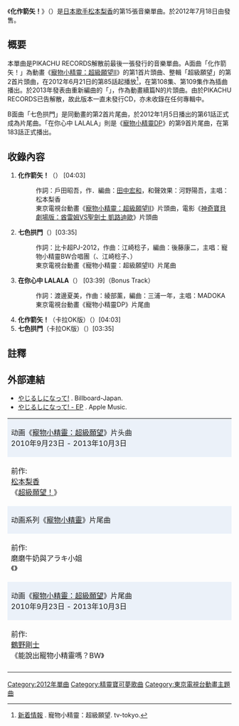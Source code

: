 {{NoteTA
|G1=PO}}
{{Infobox single
| Name          = 化作箭矢！
| Artist        = [[松本梨香|松本梨香]]
| B-side        = {{lang|ja|七色アーチ}}
| Released      = 2012年7月18日
| Format        = [[單曲|單曲]]
| Recorded      = 2012年<br/>{{JPN}}
| Genre         = [[日本流行音樂|日本流行音樂]]
| Length        = 18分15秒
| Label         = {{link-ja|ピカチュウレコード}}<br/>（ZMCP-6093）
| Writer        = 戶田昭吾（作詞1）<br/>[[田中宏和|田中宏和]]（作曲1）<br>比卡超PJ-2012（作詞2）<br>江崎稔子（作曲2）<br>渡邊夏美（作詞3）<br>綾部薰（作曲3）
| Chart position = *週間最高排名第57位<ref>[https://www.oricon.co.jp/prof/220653/products/974392/1/ やじるしになって! | 松本梨香 | ORICON NEWS]</ref>
*日間最高排名第38位（登場5回，[[公信榜|公信榜]]）
*第55位（[[告示牌榜單|告示牌]]）
| Last single    = [[超級願望！|超級願望！]]<br>（2010年）
| This single    = 化作箭矢！<br/>（2012年）
| Next single    = {{tsl|ja|Soup (松本梨香の曲)|Soup}}<br/>（2015年）
}}
《'''化作箭矢！'''》（{{lang-ja|やじるしになって！}}）是[[日本|日本]][[歌手|歌手]][[松本梨香|松本梨香]]的第15張音樂單曲。於2012年7月18日由{{link-ja|PIKACHU RECORDS|ピカチュウレコード}}發售。

== 概要 ==
本單曲是PIKACHU RECORDS解散前最後一張發行的音樂單曲。A面曲「化作箭矢！」為動畫《[[寵物小精靈：超級願望|寵物小精靈：超級願望II]]》的第1首片頭曲、整輯「超級願望」的第2首片頭曲，在2012年6月21日的第85話起播放<ref>[https://www.tv-tokyo.co.jp/anime/pokemon_bw/sp/news/index.html 新着情報] {{Wayback|url=https://www.tv-tokyo.co.jp/anime/pokemon_bw/sp/news/index.html |date=20190714170944 }}. 寵物小精靈：超級願望. tv-tokyo.</ref>，在第108集、第109集作為插曲播出。於2013年發表由{{link-ja|鳴瀬シュウヘイ}}重新編曲的「{{lang|ja|やじるしになって！2013}}」，作為動畫續篇N的片頭曲。由於PIKACHU RECORDS已告解散，故此版本一直未發行CD，亦未收錄在任何專輯中。

B面曲「七色拱門」是同動畫的第2首片尾曲，於2012年1月5日播出的第61話正式成為片尾曲。「在你心中 LALALA」則是《[[寵物小精靈DP|寵物小精靈DP]]》的第9首片尾曲，在第183話正式播出。

== 收錄內容 ==
# '''化作箭矢！'''（{{lang|ja|やじるしになって！}}） [04:03]
#:作詞：戶田昭吾，作．編曲：[[田中宏和|田中宏和]]，和聲效果：河野陽吾，主唱：松本梨香
#:東京電視台動畫《[[寵物小精靈：超級願望|寵物小精靈：超級願望II]]》片頭曲，電影《[[神奇寶貝劇場版：酋雷姆VS聖劍士_凱路迪歐|神奇寶貝劇場版：酋雷姆VS聖劍士 凱路迪歐]]》片頭曲
# '''七色拱門'''（{{lang|ja|七色アーチ}}）[03:35]
#:作詞：比卡超PJ-2012，作曲：江崎稔子，編曲：後藤康二，主唱：寵物小精靈BW合唱團（{{link-ja|奧井亞紀|奥井亜紀}}、江崎稔子、{{link-ja|秋好文惠|あきよしふみえ}}）
#:東京電視台動畫《寵物小精靈：超級願望II》片尾曲
# '''在你心中 LALALA'''（{{lang|ja|君の胸にLaLaLa}}） [03:39]（Bonus Track）
#:作詞：渡邊夏美，作曲：綾部薰，編曲：三浦一年，主唱：MADOKA
#:東京電視台動畫《寵物小精靈DP》片尾曲
# '''化作箭矢！'''（卡拉OK版）（{{lang|ja|やじるしになって！（オリジナルカラオケ）}}）[04:03]
# '''七色拱門'''（卡拉OK版）（{{lang|ja|七色アーチ（オリジナルカラオケ）}}）[03:35]

== 註釋 ==
{{reflist}}
{{noteFoot}}

== 外部連結 ==
* [http://www.billboard-japan.com/goods/detail/351662 やじるしになって! ] {{Wayback|url=http://www.billboard-japan.com/goods/detail/351662 |date=20160405232430 }}. Billboard-Japan. 
* [https://music.apple.com/jp/album/%E3%82%84%E3%81%98%E3%82%8B%E3%81%97%E3%81%AB%E3%81%AA%E3%81%A3%E3%81%A6-ep/541327497?l=en やじるしになって! - EP] {{Wayback|url=https://music.apple.com/jp/album/%E3%82%84%E3%81%98%E3%82%8B%E3%81%97%E3%81%AB%E3%81%AA%E3%81%A3%E3%81%A6-ep/541327497?l=en |date=20210321161726 }}. Apple Music. 

{| border="2" cellspacing="0" style="margin-left: auto; margin-right: auto;"
|- style="text-align: center;"
|colspan="3" style="background-color: #EBF1F9;"|动画《[[寵物小精靈：超級願望|寵物小精靈：超級願望]]》片头曲<br />2010年9月23日 - 2013年10月3日
|- style="text-align: center; font-size: smaller;"
| style="width: 30%;"|前作:<br />[[松本梨香|松本梨香]]<br />《[[超級願望！|超級願望！]]》
| style="width: 40%;"|松本梨香<br />《'''化作箭矢！'''》
| style="width: 30%;"|次作:<br />大介<br />《夏めく坂道》
|- style="text-align: center;"
| colspan="3" style="background-color: #EBF1F9;"|动画系列《[[精靈寶可夢系列_(動畫)|寵物小精靈]]》片尾曲
|- style="text-align: center; font-size: smaller;"
| style="width: 30%;"|前作:<br />磨磨牛奶與アラキ小姐<br />《{{lang|ja|ドッチ～ニョ？}}》
| style="width: 40%;"|MADOKA<br />《'''在你心中 LALALA'''》<br/><span style="font-size:0.8em">（寵物小精靈DP）</span>
| style="width: 30%;"|次作:<br />奧井亞紀<br>《'''心的號角曲'''》<br/><span style="font-size:0.8em">（寵物小精靈：超級願望）</span>
|- style="text-align: center;"
|colspan="3" style="background-color: #EBF1F9;"|动画《[[寵物小精靈：超級願望|寵物小精靈：超級願望]]》片尾曲<br />2010年9月23日 - 2013年10月3日
|- style="text-align: center; font-size: smaller;"
| style="width: 30%;"|前作:<br />[[鶴野剛士|鶴野剛士]]<br />《能說出寵物小精靈嗎？BW》
| style="width: 40%;"|寵物小精靈BW合唱團<br />《'''七色拱門'''》
| style="width: 30%;"|次作:<br />[[桃色幸運草Z|桃色幸運草Z]]<br />《看我看我☆看這邊》
|-
|}

{{松本梨香}}
{{精靈寶可夢動畫主題曲}}
{{DEFAULTSORT:Yajirushi ni Natte!}}
[[Category:2012年單曲|Category:2012年單曲]]
[[Category:精靈寶可夢歌曲|Category:精靈寶可夢歌曲]]
[[Category:東京電視台動畫主題曲|Category:東京電視台動畫主題曲]]